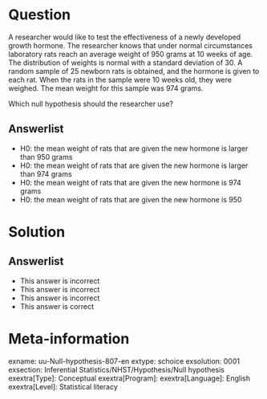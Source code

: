 Question
========
  
A researcher would like to test the effectiveness of a newly developed growth hormone. The researcher knows that under normal circumstances laboratory rats reach an average weight of 950 grams at 10 weeks of age. The distribution of weights is normal with a standard deviation of 30. A random sample of 25 newborn rats is obtained, and the hormone is given to each rat. When the rats in the sample were 10 weeks old, they were weighed. The mean weight for this sample was 974 grams.

Which null hypothesis should the researcher use?
  
Answerlist
----------
* H0: the mean weight of rats that are given the new hormone is larger than 950 grams
* H0: the mean weight of rats that are given the new hormone is larger than 974 grams
* H0: the mean weight of rats that are given the new hormone is 974 grams
* H0: the mean weight of rats that are given the new hormone is 950  

Solution
========


Answerlist
----------
* This answer is incorrect
* This answer is incorrect
* This answer is incorrect
* This answer is correct

Meta-information
================
exname: uu-Null-hypothesis-807-en
extype: schoice
exsolution: 0001
exsection: Inferential Statistics/NHST/Hypothesis/Null hypothesis
exextra[Type]: Conceptual
exextra[Program]: 
exextra[Language]: English 
exextra[Level]: Statistical literacy